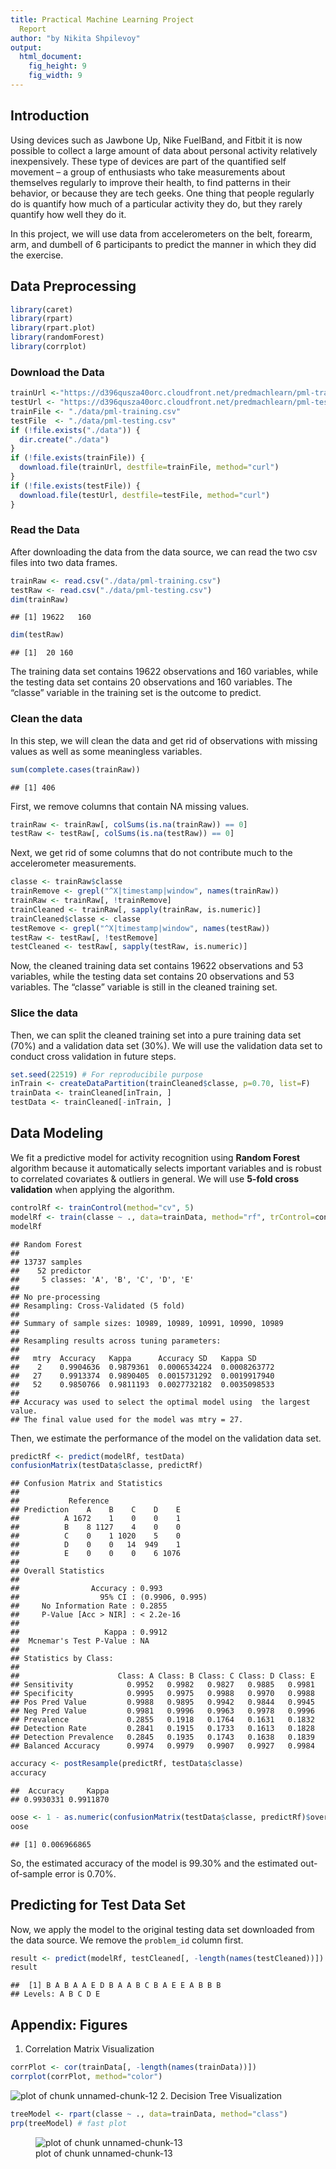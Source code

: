```yaml
---
title: Practical Machine Learning Project 
  Report
author: "by Nikita Shpilevoy"
output:
  html_document:
    fig_height: 9
    fig_width: 9
---
```


## Introduction  
Using devices such as Jawbone Up, Nike FuelBand, and Fitbit it is now possible to collect a large amount of data about personal activity relatively inexpensively. These type of devices are part of the quantified self movement – a group of enthusiasts who take measurements about themselves regularly to improve their health, to find patterns in their behavior, or because they are tech geeks. One thing that people regularly do is quantify how much of a particular activity they do, but they rarely quantify how well they do it.  

In this project, we will use data from accelerometers on the belt, forearm, arm, and dumbell of 6 participants to predict the manner in which they did the exercise.  

## Data Preprocessing  

```r
library(caret)
library(rpart)
library(rpart.plot)
library(randomForest)
library(corrplot)
```
### Download the Data

```r
trainUrl <-"https://d396qusza40orc.cloudfront.net/predmachlearn/pml-training.csv"
testUrl <- "https://d396qusza40orc.cloudfront.net/predmachlearn/pml-testing.csv"
trainFile <- "./data/pml-training.csv"
testFile  <- "./data/pml-testing.csv"
if (!file.exists("./data")) {
  dir.create("./data")
}
if (!file.exists(trainFile)) {
  download.file(trainUrl, destfile=trainFile, method="curl")
}
if (!file.exists(testFile)) {
  download.file(testUrl, destfile=testFile, method="curl")
}
```
### Read the Data
After downloading the data from the data source, we can read the two csv files into two data frames.  

```r
trainRaw <- read.csv("./data/pml-training.csv")
testRaw <- read.csv("./data/pml-testing.csv")
dim(trainRaw)
```

```
## [1] 19622   160
```

```r
dim(testRaw)
```

```
## [1]  20 160
```
The training data set contains 19622 observations and 160 variables, while the testing data set contains 20 observations and 160 variables. The "classe" variable in the training set is the outcome to predict. 

### Clean the data
In this step, we will clean the data and get rid of observations with missing values as well as some meaningless variables.

```r
sum(complete.cases(trainRaw))
```

```
## [1] 406
```
First, we remove columns that contain NA missing values.

```r
trainRaw <- trainRaw[, colSums(is.na(trainRaw)) == 0] 
testRaw <- testRaw[, colSums(is.na(testRaw)) == 0] 
```
Next, we get rid of some columns that do not contribute much to the accelerometer measurements.

```r
classe <- trainRaw$classe
trainRemove <- grepl("^X|timestamp|window", names(trainRaw))
trainRaw <- trainRaw[, !trainRemove]
trainCleaned <- trainRaw[, sapply(trainRaw, is.numeric)]
trainCleaned$classe <- classe
testRemove <- grepl("^X|timestamp|window", names(testRaw))
testRaw <- testRaw[, !testRemove]
testCleaned <- testRaw[, sapply(testRaw, is.numeric)]
```
Now, the cleaned training data set contains 19622 observations and 53 variables, while the testing data set contains 20 observations and 53 variables. The "classe" variable is still in the cleaned training set.

### Slice the data
Then, we can split the cleaned training set into a pure training data set (70%) and a validation data set (30%). We will use the validation data set to conduct cross validation in future steps.  

```r
set.seed(22519) # For reproducibile purpose
inTrain <- createDataPartition(trainCleaned$classe, p=0.70, list=F)
trainData <- trainCleaned[inTrain, ]
testData <- trainCleaned[-inTrain, ]
```

## Data Modeling
We fit a predictive model for activity recognition using **Random Forest** algorithm because it automatically selects important variables and is robust to correlated covariates & outliers in general. We will use **5-fold cross validation** when applying the algorithm.  

```r
controlRf <- trainControl(method="cv", 5)
modelRf <- train(classe ~ ., data=trainData, method="rf", trControl=controlRf, ntree=250)
modelRf
```

```
## Random Forest 
## 
## 13737 samples
##    52 predictor
##     5 classes: 'A', 'B', 'C', 'D', 'E' 
## 
## No pre-processing
## Resampling: Cross-Validated (5 fold) 
## 
## Summary of sample sizes: 10989, 10989, 10991, 10990, 10989 
## 
## Resampling results across tuning parameters:
## 
##   mtry  Accuracy   Kappa      Accuracy SD   Kappa SD    
##    2    0.9904636  0.9879361  0.0006534224  0.0008263772
##   27    0.9913374  0.9890405  0.0015731292  0.0019917940
##   52    0.9850766  0.9811193  0.0027732182  0.0035098533
## 
## Accuracy was used to select the optimal model using  the largest value.
## The final value used for the model was mtry = 27.
```
Then, we estimate the performance of the model on the validation data set.  

```r
predictRf <- predict(modelRf, testData)
confusionMatrix(testData$classe, predictRf)
```

```
## Confusion Matrix and Statistics
## 
##           Reference
## Prediction    A    B    C    D    E
##          A 1672    1    0    0    1
##          B    8 1127    4    0    0
##          C    0    1 1020    5    0
##          D    0    0   14  949    1
##          E    0    0    0    6 1076
## 
## Overall Statistics
##                                          
##                Accuracy : 0.993          
##                  95% CI : (0.9906, 0.995)
##     No Information Rate : 0.2855         
##     P-Value [Acc > NIR] : < 2.2e-16      
##                                          
##                   Kappa : 0.9912         
##  Mcnemar's Test P-Value : NA             
## 
## Statistics by Class:
## 
##                      Class: A Class: B Class: C Class: D Class: E
## Sensitivity            0.9952   0.9982   0.9827   0.9885   0.9981
## Specificity            0.9995   0.9975   0.9988   0.9970   0.9988
## Pos Pred Value         0.9988   0.9895   0.9942   0.9844   0.9945
## Neg Pred Value         0.9981   0.9996   0.9963   0.9978   0.9996
## Prevalence             0.2855   0.1918   0.1764   0.1631   0.1832
## Detection Rate         0.2841   0.1915   0.1733   0.1613   0.1828
## Detection Prevalence   0.2845   0.1935   0.1743   0.1638   0.1839
## Balanced Accuracy      0.9974   0.9979   0.9907   0.9927   0.9984
```

```r
accuracy <- postResample(predictRf, testData$classe)
accuracy
```

```
##  Accuracy     Kappa 
## 0.9930331 0.9911870
```

```r
oose <- 1 - as.numeric(confusionMatrix(testData$classe, predictRf)$overall[1])
oose
```

```
## [1] 0.006966865
```
So, the estimated accuracy of the model is 99.30% and the estimated out-of-sample error is 0.70%.

## Predicting for Test Data Set
Now, we apply the model to the original testing data set downloaded from the data source. We remove the `problem_id` column first.  

```r
result <- predict(modelRf, testCleaned[, -length(names(testCleaned))])
result
```

```
##  [1] B A B A A E D B A A B C B A E E A B B B
## Levels: A B C D E
```

## Appendix: Figures
1. Correlation Matrix Visualization  

```r
corrPlot <- cor(trainData[, -length(names(trainData))])
corrplot(corrPlot, method="color")
```

![plot of chunk unnamed-chunk-12](figure/unnamed-chunk-12-1.png) 
2. Decision Tree Visualization

```r
treeModel <- rpart(classe ~ ., data=trainData, method="class")
prp(treeModel) # fast plot
```

![plot of chunk unnamed-chunk-13](figure/unnamed-chunk-13-1.png) 
